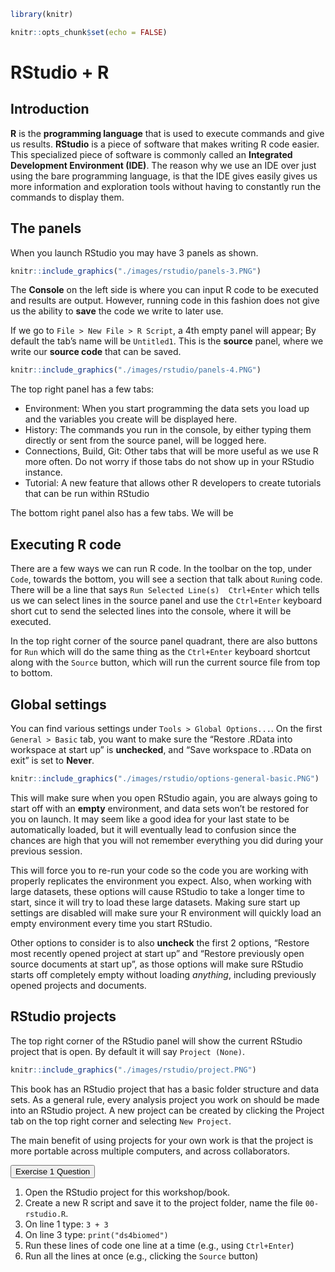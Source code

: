 ```r
library(knitr)

knitr::opts_chunk$set(echo = FALSE)
```

# RStudio + R

## Introduction {#rstudio-intro}

**R** is the **programming language** that is used to execute commands and give us results.
**RStudio** is a piece of software that makes writing R code easier.
This specialized piece of software is commonly called an **Integrated Development Environment (IDE)**.
The reason why we use an IDE over just using the bare programming language,
is that the IDE gives easily gives us more information and exploration tools without having to constantly
run the commands to display them.

## The panels

When you launch RStudio you may have 3 panels as shown.

```r
knitr::include_graphics("./images/rstudio/panels-3.PNG")
```

The **Console** on the left side is where you can input R code to be executed and results are output.
However, running code in this fashion does not give us the ability to **save**
the code we write to later use.

If we go to `File > New File > R Script`, a 4th empty panel will appear;
By default the tab's name will be `Untitled1`.
This is the **source** panel, where we write our **source code** that can be saved.

```r
knitr::include_graphics("./images/rstudio/panels-4.PNG")
```

The top right panel has a few tabs:

- Environment: When you start programming the data sets you load up and the variables you create will be displayed here.
- History: The commands you run in the console, by either typing them directly or sent from the source panel,
  will be logged here.
- Connections, Build, Git: Other tabs that will be more useful as we use R more often.
  Do not worry if those tabs do not show up in your RStudio instance.
- Tutorial: A new feature that allows other R developers to create tutorials that can be run within RStudio

The bottom right panel also has a few tabs.
We will be 

## Executing R code

There are a few ways we can run R code.
In the toolbar on the top, under `Code`, towards the bottom,
you will see a section that talk about `Run`ing code.
There will be a line that says `Run Selected Line(s)  Ctrl+Enter`
which tells us we can select lines in the source panel and use the `Ctrl+Enter` keyboard short cut
to send the selected lines into the console,
where it will be executed.

In the top right corner of the source panel quadrant,
there are also buttons for `Run` which will do the same thing as the `Ctrl+Enter` keyboard shortcut
along with the `Source` button, which will run the current source file from top to bottom.

## Global settings

You can find various settings under `Tools > Global Options...`.
On the first `General > Basic` tab, you want to make sure the "Restore .RData into workspace at start up" is **unchecked**, and "Save workspace to .RData on exit" is set to **Never**.

```r
knitr::include_graphics("./images/rstudio/options-general-basic.PNG")
```

This will make sure when you open RStudio again, you are always going to start off with an **empty** environment,
and data sets won't be restored for you on launch.
It may seem like a good idea for your last state to be automatically loaded,
but it will eventually lead to confusion since the chances are high that you will not remember everything you did during your previous session.

This will force you to re-run your code so the code you are working with properly replicates the environment you expect.
Also, when working with large datasets, these options will cause RStudio to take a longer time to start,
since it will try to load these large datasets.
Making sure start up settings are disabled will make sure your R environment will quickly load an empty environment every time you start RStudio.

Other options to consider is to also **uncheck** the first 2 options, "Restore most recently opened project at start up" and "Restore previously open source documents at start up",
as those options will make sure RStudio starts off completely empty without loading *anything*,
including previously opened projects and documents.

## RStudio projects

The top right corner of the RStudio panel will show the current RStudio project that is open.
By default it will say `Project (None)`.

```r
knitr::include_graphics("./images/rstudio/project.PNG")
```

This book has an RStudio project that has a basic folder structure and data sets.
As a general rule, every analysis project you work on should be made into an RStudio project.
A new project can be created by clicking the Project tab on the top right corner and selecting `New Project`.

The main benefit of using projects for your own work is that the project is more portable across multiple computers,
and across collaborators.

<button class="accordion" id="question">Exercise 1 Question</button>
:::{.panel-question}
1. Open the RStudio project for this workshop/book.
2. Create a new R script and save it to the project folder, name the file `00-rstudio.R`.
3. On line 1 type: `3 + 3` 
4. On line 3 type: `print("ds4biomed")`
5. Run these lines of code one line at a time (e.g., using `Ctrl+Enter`)
6. Run all the lines at once (e.g., clicking the `Source` button)
:::

<script>
var acc = document.getElementsByClassName("accordion");
var i;

for (i = 0; i < acc.length; i++) {
  acc[i].addEventListener("click", function() {
    this.classList.toggle("active");
    var panel = this.nextElementSibling;
    if (panel.style.display === "block") {
      panel.style.display = "none";
    } else {
      panel.style.display = "block";
    }
  });
}
</script>
